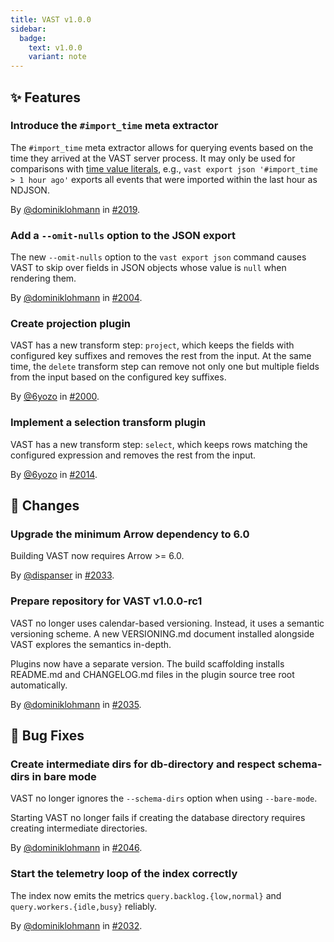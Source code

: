 ```yaml
---
title: VAST v1.0.0
sidebar:
  badge:
    text: v1.0.0
    variant: note
---
```


## ✨ Features

### Introduce the `#import_time` meta extractor

The `#import_time` meta extractor allows for querying events based on the time
they arrived at the VAST server process. It may only be used for comparisons
with [time value
literals](https://vast.io/docs/understand/query-language/expressions#values),
e.g., `vast export json '#import_time > 1 hour ago'` exports all events that
were imported within the last hour as NDJSON.

By [@dominiklohmann](https://github.com/dominiklohmann) in [#2019](https://github.com/tenzir/tenzir/pull/2019).

### Add a `--omit-nulls` option to the JSON export

The new `--omit-nulls` option to the `vast export json` command causes VAST to
skip over fields in JSON objects whose value is `null` when rendering them.

By [@dominiklohmann](https://github.com/dominiklohmann) in [#2004](https://github.com/tenzir/tenzir/pull/2004).

### Create projection plugin

VAST has a new transform step: `project`, which keeps the fields with configured
key suffixes and removes the rest from the input. At the same time, the `delete`
transform step can remove not only one but multiple fields from the input based
on the configured key suffixes.

By [@6yozo](https://github.com/6yozo) in [#2000](https://github.com/tenzir/tenzir/pull/2000).

### Implement a selection transform plugin

VAST has a new transform step: `select`, which keeps rows matching the
configured expression and removes the rest from the input.

By [@6yozo](https://github.com/6yozo) in [#2014](https://github.com/tenzir/tenzir/pull/2014).

## 🔄 Changes

### Upgrade the minimum Arrow dependency to 6.0

Building VAST now requires Arrow >= 6.0.

By [@dispanser](https://github.com/dispanser) in [#2033](https://github.com/tenzir/tenzir/pull/2033).

### Prepare repository for VAST v1.0.0-rc1

VAST no longer uses calendar-based versioning. Instead, it uses a semantic
versioning scheme. A new VERSIONING.md document installed alongside VAST
explores the semantics in-depth.

Plugins now have a separate version. The build scaffolding installs README.md
and CHANGELOG.md files in the plugin source tree root automatically.

By [@dominiklohmann](https://github.com/dominiklohmann) in [#2035](https://github.com/tenzir/tenzir/pull/2035).

## 🐛 Bug Fixes

### Create intermediate dirs for db-directory and respect schema-dirs in bare mode

VAST no longer ignores the `--schema-dirs` option when using `--bare-mode`.

Starting VAST no longer fails if creating the database directory requires
creating intermediate directories.

By [@dominiklohmann](https://github.com/dominiklohmann) in [#2046](https://github.com/tenzir/tenzir/pull/2046).

### Start the telemetry loop of the index correctly

The index now emits the metrics `query.backlog.{low,normal}` and
`query.workers.{idle,busy}` reliably.

By [@dominiklohmann](https://github.com/dominiklohmann) in [#2032](https://github.com/tenzir/tenzir/pull/2032).

